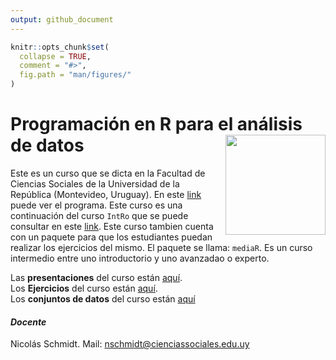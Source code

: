 ```yaml
---
output: github_document
---
```


<!-- README.md is generated from README.Rmd. Please edit that file -->

```r
knitr::opts_chunk$set(
  collapse = TRUE,
  comment = "#>",
  fig.path = "man/figures/"
)
```

# Programación en R para el análisis de datos <img src="man/figures/logo_mediaR.png" style="margin-left:10px;margin-bottom:5px;" width="160" align="right"></a>


Este es un curso que se dicta en la Facultad de Ciencias Sociales de la
Universidad de la República (Montevideo, Uruguay). En este [link](https://github.com/Nicolas-Schmidt/mediaR/blob/master/man/Ejercicios/Programas_mediaR.pdf) puede ver el programa. Este curso es una continuación del curso `IntRo` que se puede consultar en este [link](https://github.com/Nicolas-Schmidt/IntRo/). Este curso tambien cuenta con un paquete para que los estudiantes puedan realizar los ejercicios del mismo. El paquete se llama: `mediaR`. Es un curso intermedio entre uno introductorio y uno avanzadao o experto.


Las __presentaciones__ del curso están [aquí](https://github.com/Nicolas-Schmidt/mediaR/tree/master/man/Presentaciones).<br />
Los __Ejercicios__ del curso están [aquí](https://github.com/Nicolas-Schmidt/mediaR/tree/master/man/Ejercicios).<br />
Los __conjuntos de datos__ del curso están [aquí](https://github.com/Nicolas-Schmidt/mediaR/tree/master/man/Datos)


#### *_Docente_*
Nicolás Schmidt. Mail: <nschmidt@cienciassociales.edu.uy>

